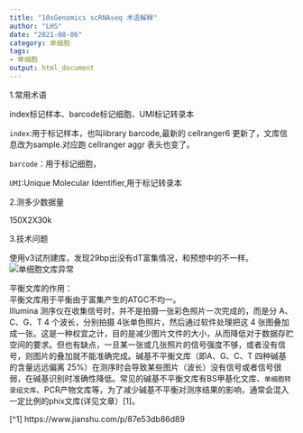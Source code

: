---
title: "10xGenomics scRNAseq 术语解释"
author: "LHS"
date: "2021-08-06"
category: 单细胞
tags: 
- 单细胞
output: html_document
---

1.常用术语

index标记样本、barcode标记细胞、UMI标记转录本

`index`:用于标记样本，也叫library barcode,最新的 cellranger6 更新了，文库信息改为sample.对应跑 cellranger aggr 表头也变了。

`barcode`：用于标记细胞，

`UMI`:Unique Molecular Identifier,用于标记转录本

2.测多少数据量

150X2X30k

3.技术问题

使用v3试剂建库，发现29bp出没有dT富集情况，和预想中的不一样。  
![单细胞文库异常](https://user-images.githubusercontent.com/38640955/128474940-995d9f28-3a5b-4d76-8adc-68a6b8249a06.png)

平衡文库的作用：  
平衡文库用于平衡由于富集产生的ATGC不均一。  
Illumina 测序仪在收集信号时，并不是拍摄一张彩色照片一次完成的，而是分 A、C、G、T 4 个波长，分别拍摄 4张单色照片，然后通过软件处理把这 4 张图叠加成一张。这是一种权宜之计，目的是减少图片文件的大小，从而降低对于数据存贮空间的要求。但也有缺点，一旦某一张或几张照片的信号强度不够，或者没有信号，则图片的叠加就不能准确完成。碱基不平衡文库（即A、G、C、T 四种碱基的含量远远偏离 25%）在测序时会导致某些图片（波长）没有信号或者信号很弱，在碱基识别时准确性降低。常见的碱基不平衡文库有BS甲基化文库、`单细胞转录组文库`、PCR产物文库等，为了减少碱基不平衡对测序结果的影响，通常会混入一定比例的phix文库(详见文章）[1]。

[^1] https://www.jianshu.com/p/87e53db86d89




